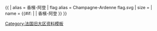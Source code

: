 {{ {{{1<noinclude>|country showdata</noinclude>}}}
| alias = 香檳-阿登
| flag alias = Champagne-Ardenne flag.svg
| size = {{{size|}}}
| name = {{#if: {{{name|}}} | {{{name|}}} | 香檳-阿登 }}
}}<noinclude>
[[Category:法国旧大区资料模板]]
</noinclude>